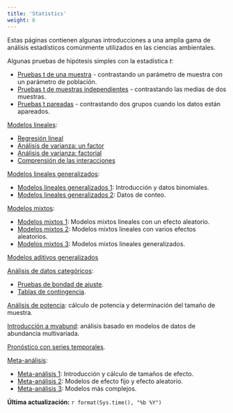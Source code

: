 ```yaml
---
title: 'Statistics'
weight: 6
---
```


Estas páginas contienen algunas introducciones a una amplia gama de análisis estadísticos comúnmente utilizados en las ciencias ambientales.

Algunas pruebas de hipótesis simples con la estadística *t*:

* [Pruebas t de una muestra](t-tests/one-sample-t-test) - contrastando un parámetro de muestra con un parámetro de población.
* [Pruebas t de muestras independientes](t-tests/two-sample-t-test) - contrastando las medias de dos muestras.
* [Pruebas t pareadas](t-tests/paired-t-test) - contrastando dos grupos cuando los datos están apareados.

[Modelos lineales](linear-models):

* [Regresión lineal](linear-models/linear-regression)
* [Análisis de varianza: un factor](linear-models/anova/anova-single/)
* [Análisis de varianza: factorial](linear-models/anova/anova-factorial/)
* [Comprensión de las interacciones](linear-models/interactions)

[Modelos lineales generalizados](glms):

* [Modelos lineales generalizados 1](glms/glm-1): Introducción y datos binomiales.
* [Modelos lineales generalizados 2](glms/glm-2): Datos de conteo.

[Modelos mixtos](mixed-models):

* [Modelos mixtos 1](mixed-models/mixed-model-1): Modelos mixtos lineales con un efecto aleatorio.
* [Modelos mixtos 2](mixed-models/mixed-model-2): Modelos mixtos lineales con varios efectos aleatorios.
* [Modelos mixtos 3](mixed-models/mixed-model-3): Modelos mixtos lineales generalizados.

[Modelos aditivos generalizados](gams)

[Análisis de datos categóricos](categorical):

* [Pruebas de bondad de ajuste](categorical/goodness-of-fit).
* [Tablas de contingencia](categorical/contingency-tables).

[Análisis de potencia](power-analysis): cálculo de potencia y determinación del tamaño de muestra.

[Introducción a mvabund](mvabund): análisis basado en modelos de datos de abundancia multivariada.

[Pronóstico con series temporales](time-series).

[Meta-análisis](meta-analysis):

* [Meta-análisis 1](meta-analysis/meta-analysis-1): Introducción y cálculo de tamaños de efecto.
* [Meta-análisis 2](meta-analysis/meta-analysis-2): Modelos de efecto fijo y efecto aleatorio.
* [Meta-análisis 3](meta-analysis/meta-analysis-3): Modelos más complejos.

**Última actualización:** `r format(Sys.time(), "%b %Y")`
